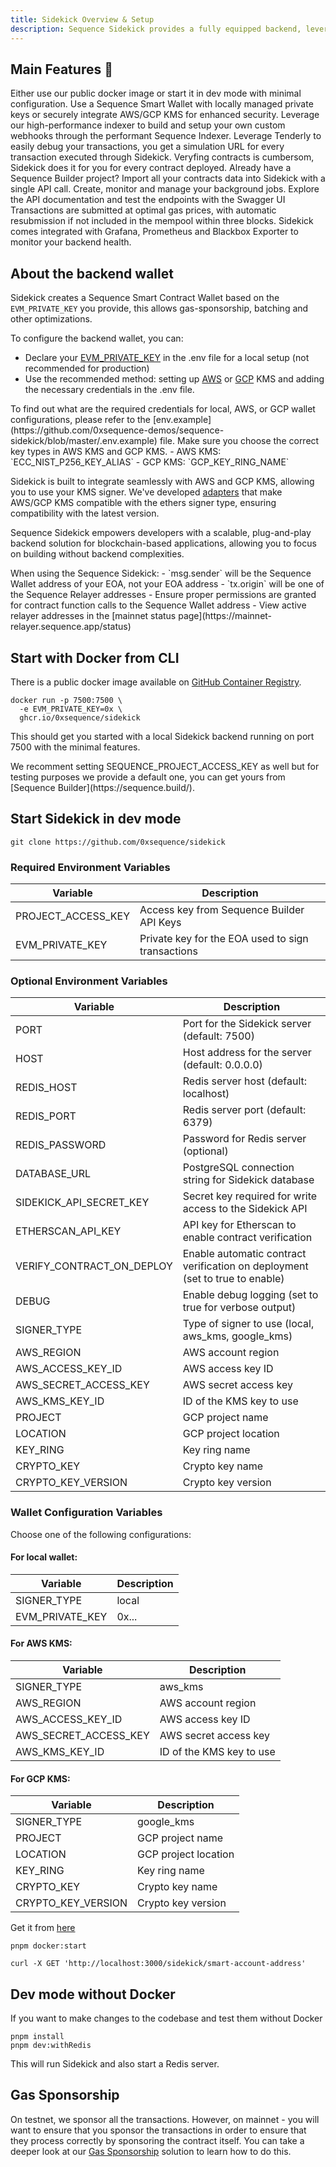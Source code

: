 ---
title: Sidekick Overview & Setup
description: Sequence Sidekick provides a fully equipped backend, leveraging Sequence's infrastructure to read and write to the blockchain through a simple API.
---

## Main Features 🚀

<CardGroup>
    <Card horizontal title="Effortless setup" icon="rocket">
        Either use our public docker image or start it in dev mode with minimal configuration.
    </Card>
    <Card horizontal title="Flexible wallet options" icon="wallet">
        Use a Sequence Smart Wallet with locally managed private keys or securely integrate AWS/GCP KMS for enhanced security.
    </Card>
    <Card horizontal title="Webhook management" icon="wallet">
        Leverage our high-performance indexer to build and setup your own custom webhooks through the performant Sequence Indexer.
    </Card>
    <Card horizontal title="Tenderly integration" icon="bug">
        Leverage Tenderly to easily debug your transactions, you get a simulation URL for every transaction executed through Sidekick.
    </Card>
    <Card horizontal title="Automatic contract verification" icon="circle-check">
        Veryfing contracts is cumbersom, Sidekick does it for you for every contract deployed.
    </Card>
    <Card horizontal title="Integrated with Sequence Builder" icon="link">
        Already have a Sequence Builder project? Import all your contracts data into Sidekick with a single API call.
    </Card>
    <Card horizontal title="Built-in Bull MQ Dashboard" icon="gauge">
        Create, monitor and manage your background jobs.
    </Card>
    <Card horizontal title="Swagger UI" icon="book">
        Explore the API documentation and test the endpoints with the Swagger UI
    </Card>
    <Card horizontal title="Optimized transaction execution" icon="bolt">
        Transactions are submitted at optimal gas prices, with automatic resubmission if not included in the mempool within three blocks.
    </Card>
    <Card horizontal title="Analytics and monitoring" icon="heart">
        Sidekick comes integrated with Grafana, Prometheus and Blackbox Exporter to monitor your backend health.
    </Card>
</CardGroup>

## About the backend wallet
Sidekick creates a Sequence Smart Contract Wallet based on the `EVM_PRIVATE_KEY` you provide, this allows gas-sponsorship, batching and other optimizations.

To configure the backend wallet, you can:
- Declare your [EVM_PRIVATE_KEY](https://github.com/0xsequence-demos/sequence-sidekick/blob/e76a47d0b9ef19f23736c1e8f863ed4795b855a8/.env.example#L16) in the .env file for a local setup (not recommended for production)
- Use the recommended method: setting up [AWS](https://aws.amazon.com/kms/) or [GCP](https://cloud.google.com/kms) KMS and adding the necessary credentials in the .env file. 

<Note>
To find out what are the required credentials for local, AWS, or GCP wallet configurations, please refer to the [env.example](https://github.com/0xsequence-demos/sequence-sidekick/blob/master/.env.example) file.
</Note>

<Note>
Make sure you choose the correct key types in AWS KMS and GCP KMS.
- AWS KMS: `ECC_NIST_P256_KEY_ALIAS`
- GCP KMS: `GCP_KEY_RING_NAME`
</Note>

Sidekick is built to integrate seamlessly with AWS and GCP KMS, allowing you to use your KMS signer. We've developed [adapters](https://github.com/orgs/0xsequence/repositories?q=kms) that make AWS/GCP KMS compatible with the ethers signer type, ensuring compatibility with the latest version.

Sequence Sidekick empowers developers with a scalable, plug-and-play backend solution for blockchain-based applications, allowing you to focus on building without backend complexities.

<Callout type="warning">
When using the Sequence Sidekick:
- `msg.sender` will be the Sequence Wallet address of your EOA, not your EOA address
- `tx.origin` will be one of the Sequence Relayer addresses
- Ensure proper permissions are granted for contract function calls to the Sequence Wallet address
- View active relayer addresses in the [mainnet status page](https://mainnet-relayer.sequence.app/status)
</Callout>

## Start with Docker from CLI

There is a public docker image available on [GitHub Container Registry](https://github.com/0xsequence/sidekick/pkgs/container/sidekick).
```shell
docker run -p 7500:7500 \
  -e EVM_PRIVATE_KEY=0x \
  ghcr.io/0xsequence/sidekick
```
This should get you started with a local Sidekick backend running on port 7500 with the minimal features.

<Note>
We recomment setting SEQUENCE_PROJECT_ACCESS_KEY as well but for testing purposes we provide a default one, you can get yours from [Sequence Builder](https://sequence.build/).
</Note>

## Start Sidekick in dev mode

<Steps>
<Step title="Clone the Sidekick repository">

```shell
git clone https://github.com/0xsequence/sidekick
```
</Step>

<Step title="Setup the required environment variables">

### Required Environment Variables

| Variable | Description 
|----------|-------------
| PROJECT_ACCESS_KEY | Access key from Sequence Builder API Keys 
| EVM_PRIVATE_KEY | Private key for the EOA used to sign transactions |

### Optional Environment Variables

| Variable                  | Description                                                                                 |
|--------------------------|---------------------------------------------------------------------------------------------|
| PORT                     | Port for the Sidekick server (default: 7500)                                                 |
| HOST                     | Host address for the server (default: 0.0.0.0)                                               |
| REDIS_HOST               | Redis server host (default: localhost)                                                        |
| REDIS_PORT               | Redis server port (default: 6379)                                                             |
| REDIS_PASSWORD           | Password for Redis server (optional)                                                          |
| DATABASE_URL             | PostgreSQL connection string for Sidekick database                                            |
| SIDEKICK_API_SECRET_KEY  | Secret key required for write access to the Sidekick API                                      |
| ETHERSCAN_API_KEY        | API key for Etherscan to enable contract verification                                         |
| VERIFY_CONTRACT_ON_DEPLOY| Enable automatic contract verification on deployment (set to true to enable)                  |
| DEBUG                    | Enable debug logging (set to true for verbose output)                                         |
| SIGNER_TYPE              | Type of signer to use (local, aws_kms, google_kms)                                            |
| AWS_REGION | AWS account region |
| AWS_ACCESS_KEY_ID | AWS access key ID |
| AWS_SECRET_ACCESS_KEY | AWS secret access key |
| AWS_KMS_KEY_ID | ID of the KMS key to use |
| PROJECT | GCP project name |
| LOCATION | GCP project location |
| KEY_RING | Key ring name |
| CRYPTO_KEY | Crypto key name |
| CRYPTO_KEY_VERSION | Crypto key version |

### Wallet Configuration Variables

Choose one of the following configurations:

#### For local wallet:
| Variable | Description |
|----------|-------------|
| SIGNER_TYPE | local |
| EVM_PRIVATE_KEY | 0x... |

#### For AWS KMS:
| Variable | Description |
|----------|-------------|
| SIGNER_TYPE | aws_kms |
| AWS_REGION | AWS account region |
| AWS_ACCESS_KEY_ID | AWS access key ID |
| AWS_SECRET_ACCESS_KEY | AWS secret access key |
| AWS_KMS_KEY_ID | ID of the KMS key to use |

#### For GCP KMS:
| Variable | Description |
|----------|-------------|
| SIGNER_TYPE | google_kms |
| PROJECT | GCP project name |
| LOCATION | GCP project location |
| KEY_RING | Key ring name |
| CRYPTO_KEY | Crypto key name |
| CRYPTO_KEY_VERSION | Crypto key version |
</Step>

<Step title="Make sure you have Docker installed">

Get it from [here](https://www.docker.com/get-started/)

</Step>

<Step title="Start Sidekick in a Docker container">

```shell
pnpm docker:start
```
</Step>

<Step title="Check your backend wallet address">

```shell
curl -X GET 'http://localhost:3000/sidekick/smart-account-address'
```
</Step>
</Steps>

## Dev mode without Docker
If you want to make changes to the codebase and test them without Docker
```shell
pnpm install
pnpm dev:withRedis
```
This will run Sidekick and also start a Redis server.

## Gas Sponsorship
On testnet, we sponsor all the transactions. However, on mainnet - you will want to ensure that you sponsor the transactions in order to ensure that they process correctly by sponsoring the contract itself. You can take a deeper look at our [Gas Sponsorship](/solutions/builder/gas-tank) solution to learn how to do this.